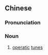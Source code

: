 ==Chinese==
{{zh-forms|s=声腔}}

===Pronunciation===
{{zh-pron
|m=shēngqiāng
|c=sing1 hong1
|mn=qz,xm:seng-khiong/tw:siaⁿ-khang/zz:seng-khiang/xm:seng-khiuⁿ/tw:siaⁿ-khiuⁿ
|cat=n
}}

===Noun===
{{zh-noun}}

# [[operatic]] [[tune]]s
